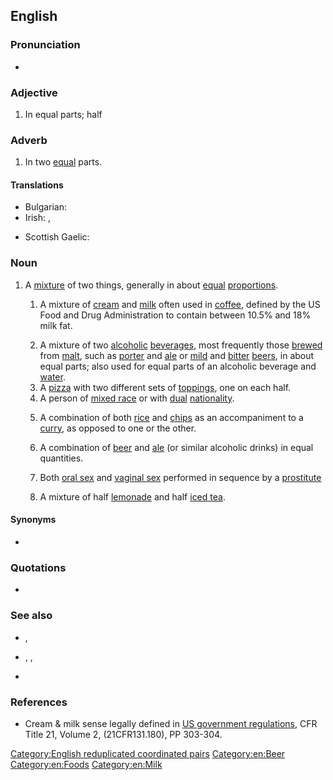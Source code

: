 {{also|half-and-half}}
==English==

===Pronunciation===
* {{audio|En-au-half and half.ogg|Audio (AU)|lang=en}}

===Adjective===
{{en-adj|-}}

# In equal parts; half

===Adverb===
{{en-adv|-}}

# In two [[equal]] parts.

====Translations====
{{trans-top|in equal parts}}
* Bulgarian: {{t|bg|поравно}}
* Irish: {{t|ga|leath má leath}}, {{t|ga|leath is leath}}
{{trans-mid}}
* Scottish Gaelic: {{t|gd|leth mar leth}}
{{trans-bottom}}

===Noun===
{{en-noun|-}}

# A [[mixture]] of two things, generally in about [[equal]] [[proportion]]s.
## {{lb|en|US}} A mixture of [[cream]] and [[milk]] often used in [[coffee]], defined by the US Food and Drug Administration to contain between 10.5% and 18% milk fat.
## A mixture of two [[alcoholic]] [[beverage]]s, most frequently those [[brew#Verb|brewed]] from [[malt]], such as [[porter]] and [[ale]] or [[mild]] and [[bitter]] [[beer]]s, in about equal parts; also used for equal parts of an alcoholic beverage and [[water]].
## A [[pizza]] with two different sets of [[topping]]s, one on each half.
## A person of [[mixed-race|mixed race]] or with [[dual]] [[nationality]].
## {{lb|en|UK|Ireland}} A combination of both [[rice]] and [[chip]]s as an accompaniment to a [[curry]], as opposed to one or the other.
## {{lb|en|UK}} A combination of [[beer]] and [[ale]] (or similar alcoholic drinks) in equal quantities.
## {{lb|en|slang}} Both [[oral sex]] and [[vaginal sex]] performed in sequence by a [[prostitute]]
## {{lb|en|US}} A mixture of half [[lemonade]] and half [[iced tea]].

====Synonyms====
* {{sense|lemonade and iced tea}} {{l|en|Arnold Palmer}}

===Quotations===
* {{seeCites}}

===See also===
* {{l|en|fifty-fifty}}, {{l|en|go Dutch}}
* {{l|en|go halfsies}}, {{l|en|go halves}}, {{l|en|halfsies}}
* {{l|en|six of one, half a dozen of the other}}

===References===
* Cream & milk sense legally defined in [https://web.archive.org/web/20040602114017/http://vm.cfsan.fda.gov/~lrd/fcf131.html US government regulations], CFR Title 21, Volume 2, (21CFR131.180), PP 303-304.

[[Category:English reduplicated coordinated pairs]]
[[Category:en:Beer]]
[[Category:en:Foods]]
[[Category:en:Milk]]